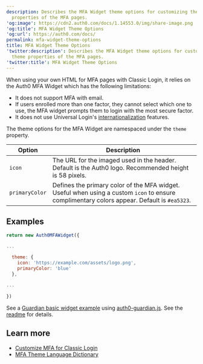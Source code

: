 ```yaml
---
description: Describes the MFA Widget theme options for customizing the theme
  properties of the MFA pages.
'og:image': https://cdn2.auth0.com/docs/1.14553.0/img/share-image.png
'og:title': MFA Widget Theme Options
'og:url': https://auth0.com/docs/
permalink: mfa-widget-theme-options
title: MFA Widget Theme Options
'twitter:description': Describes the MFA Widget theme options for customizing the
  theme properties of the MFA pages.
'twitter:title': MFA Widget Theme Options
---
```

When using your own HTML for <Tooltip tip="Multi-factor authentication (MFA): User authentication process that uses a factor in addition to username and password such as a code via SMS." cta="View Glossary" href="/docs/glossary?term=MFA">MFA</Tooltip> pages with Classic Login, it relies on the Auth0 MFA Widget which has the following limitations:

* It does not support MFA with email.
* If users enrolled more than one factor, they cannot select which one to use, the MFA widget prompts them to login with the most secure factor.
* It does not use <Tooltip tip="Universal Login: Your application redirects to Universal Login, hosted on Auth0's Authorization Server, to verify a user's identity." cta="View Glossary" href="/docs/glossary?term=Universal+Login">Universal Login</Tooltip>'s [internationalization](/docs/customize/internationalization-and-localization/universal-login-internationalization) features.

The theme options for the MFA Widget are namespaced under the `theme` property.

<table class="table"><thead>
<tr>
<th>Option</th>
<th>Description</th>
</tr>
</thead>
<tbody>
<tr>
<td><code>icon</code></td>
<td>The URL for the imaged used in the header. Default is the Auth0 logo. Recommended height is 58 pixels.</td>
</tr>
<tr>
<td><code>primaryColor</code></td>
<td>Defines the primary color of the MFA widget. Useful when using a custom <code>icon</code> to ensure complimentary colors appear. Default is <code>#ea5323</code>.</td>
</tr>
</tbody>
</table>

## Examples

```js lines
return new Auth0MFAWidget({

...

  theme: {
    icon: 'https://example.com/assets/logo.png',
    primaryColor: 'blue'
  },
  
...  
  
})
```






See a [Guardian basic widget example](https://github.com/auth0/auth0-guardian.js/blob/master/example/basic_widget.html) using [auth0-guardian.js](https://github.com/auth0/auth0-guardian.js). See the [readme](https://github.com/auth0/auth0-guardian.js/tree/master/example) for details.

## Learn more

* [Customize MFA for Classic Login](/docs/secure/multi-factor-authentication/customize-mfa/customize-mfa-classic-login)
* [MFA Theme Language Dictionary](/docs/secure/multi-factor-authentication/customize-mfa/mfa-theme-language-dictionary)